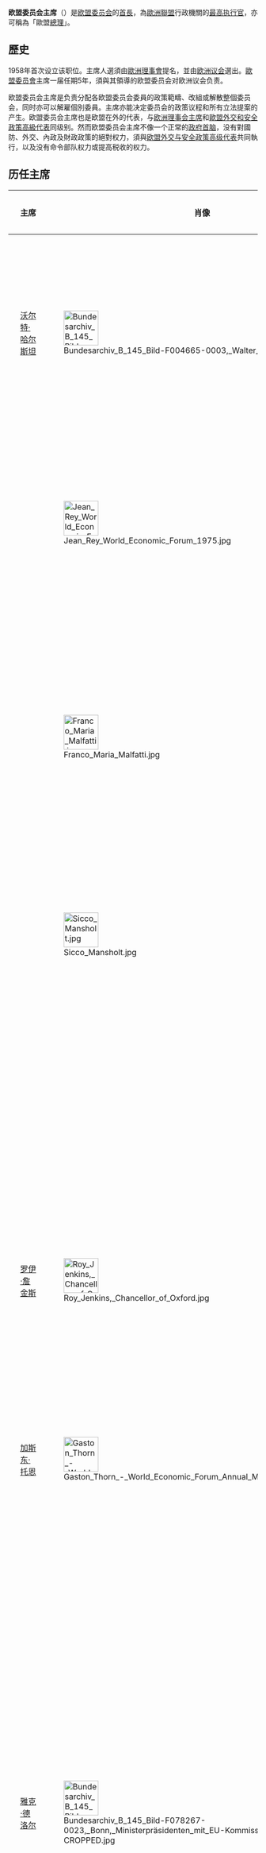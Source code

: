 {{noteTA
|G1 = EU
|G2 = 地名
|G3 = PoliticiansUK
}}
{{Infobox Political post
|post                    = 主席
|body                    = 欧盟委员会
| insignia = European Commission.svg
| insigniasize = 
| insigniacaption = 欧盟委员会标志
|flag                    = Flag of Europe.svg
|flagsize                = 100px
|flagcaption             = [[欧洲旗|欧洲旗]]
|image                   = File:Official Portrait of Ursula von der Leyen.jpg
|incumbent               = [[烏爾蘇拉·馮德萊恩|烏爾蘇拉·馮德萊恩]]
|incumbentsince          = 2019年12月1日
|member_of               = [[欧盟委员会|欧盟委员会]]<br />[[European_Council|歐洲理事會]]（無投票權）
|seat                    = [[比利时|比利时]][[布鲁塞尔|布鲁塞尔]][[貝爾萊蒙大廈|貝爾萊蒙大廈]]
|nominator               = [[European_Council|欧洲理事会]]
|appointer               = [[欧洲议会|欧洲议会]]
|termlength              = 5年（无任期限制）
|constituting_instrument = [[欧洲联盟基本条约|欧洲联盟基本条约]]
|formation               = 1958年1月1日
|inaugural               = 沃尔特·哈尔斯坦
|deputy                  = {{link-en|欧盟委员会副主席|Vice-President of the European Commission|欧盟委员会第一副主席}}
|salary                  = €306,655（每年）
|website                 = [http://ec.europa.eu/commission_2010-2014/president/index_en.htm ec.europa.eu/president]
}}

'''欧盟委员会主席'''（{{lang-en|President of the European Commission}}）是[[欧盟委员会|欧盟委员会]]的[[首長|首長]]，為[[歐洲聯盟|歐洲聯盟]]行政機關的[[政府首腦|最高执行官]]，亦可稱為「歐盟[[總理|總理]]」。

== 歷史 ==
1958年首次设立该职位。主席人選須由[[歐盟高峰會|歐洲理事會]]提名，並由[[欧洲议会|欧洲议会]]選出。[[欧洲联盟委员会|歐盟委员會]]主席一届任期5年，須與其領導的欧盟委员会对欧洲议会负责。

欧盟委员会主席是负责分配各欧盟委员会委員的政策範疇、改組或解散整個委员会，同时亦可以解雇個別委員。主席亦能决定委员会的政策议程和所有立法提案的产生。欧盟委员会主席也是欧盟在外的代表，与[[欧洲理事会主席|欧洲理事会主席]]和[[歐盟外交和安全政策高級代表|歐盟外交和安全政策高級代表]]同级别。然而欧盟委员会主席不像一个正常的[[政府首脑|政府首脑]]，没有對國防、外交、內政及財政政策的絕對权力，須與[[欧盟外交与安全政策高级代表|欧盟外交与安全政策高级代表]]共同執行，以及没有命令部队权力或提高税收的权力。

== 历任主席 ==
{| class="wikitable sortable"  style="background:white; width:100%;"
!class="unsortable" width=5px|
!width=140px|主席<br />
!class="unsortable" width=70px|肖像
!width=120px|前职
!width=120px|政党<br />
!width=120px|任期<br />
!class="unsortable"|备注
|-
|width=5px style="background-color: {{Party_meta/color/European_People's_Party}}" |
|<span style="display:none">哈尔斯坦</span>[[沃尔特·哈尔斯坦|沃尔特·哈尔斯坦]]<br /><small>''{{link-en|霍爾斯坦委員會|Hallstein Commission}}''</small>
|[[File:Bundesarchiv_B_145_Bild-F004665-0003,_Walter_Hallstein.jpg|70px]]
|{{flag|West Germany}}<br /><small>''[[德國聯邦財政部|财政部长]]''</small>
|[[欧洲人民党|欧洲人民党]]<br /><small>''国家：[[德国基督教民主联盟|德国基督教民主联盟]]''</small>
|{{dts|format=dmy|1958|1|1}} – {{dts|format=dmy|1967|6|30}}
|建立了共同农业政策，和解决没有主席的危机，出现卢森堡妥协。
|-
|width=5px style="background-color: {{Party_meta/color/European_Liberal_Democrat_and_Reform_Party}}" |
|<span style="display:none">雷伊</span>{{link-en|尚·雷伊|Jean Rey}}<br /><small>''{{link-en|雷伊委員會|Rey Commission}}''</small>
|[[File:Jean_Rey_World_Economic_Forum_1975.jpg|70px]]
|{{flag|Belgium}}<br /><small>''财政部长''</small>
|[[歐洲自由民主改革黨|歐洲自由民主改革黨]]<br /><small>''国家：[[法语革新自由党|法语革新自由党]]''</small>
|{{dts|format=dmy|1967|7|2}} – {{dts|format=dmy|1970|7|1}}
|开始执行欧洲政治合作计划和欧洲经济和货币联盟。
|-
|width=5px style="background-color: {{Party_meta/color/European_People's_Party}}" |
|<span style="display:none">马尔法蒂</span>{{link-en|佛朗哥·玛利亚·马尔法蒂|Franco Maria Malfatti}}<br /><small>''{{link-en|馬爾法蒂委員會|Malfatti Commission}}''</small>
|[[File:Franco_Maria_Malfatti.jpg|70px]]
|{{flag|Italy}}<br /><small>''[[意大利外交部长|外交部长]]''</small>
|欧洲人民党<br /><small>''国家：[[意大利天主教民主党|意大利天主教民主党]]''</small>
|{{dts|format=dmy|1970|7|2}} – {{dts|format=dmy|1972|3|1}}
|在[[欧洲单一市场|欧洲单一市场]]方面取得了进步。丹麦、爱尔兰、挪威和英国加入欧洲共同體。
|-
| style="background-color: {{Party_meta/color/Party_of_European_Socialists}}" |
|<span style="display:none">蒙索尔特</span>{{link-en|西古·蒙索尔特|Sicco Mansholt}}<br /><small>''{{link-en|蒙索爾特委員會|Mansholt Commission}}''</small>
|[[File:Sicco_Mansholt.jpg|70px]]
|{{flag|Netherlands}}<br /><small>''[[荷蘭農業、自然及食品品質部|农业部长]]''</small>
|欧洲社会党<br /><small>''国家：[[工黨_(荷蘭)|工党]]''</small>
|{{dts|format=dmy|1972|3|22}} – {{dts|format=dmy|1973|1|5}}
|创建[[欧洲货币系统|欧洲货币系统]]和扩大欧洲共同體的成员国。
|-
|width=5px style="background-color: {{Party_meta/color/European_People's_Party}}" |
|<span style="display:none">欧托里</span>{{link-en|法蘭索瓦-沙勿略·歐托里|François-Xavier Ortoli}}<br /><small>''{{link-en|歐托里委員會|Ortoli Commission}}''</small>
|<!-- 檔案不存在 [[File:François-Xavier_Ortoli_and_Wilhelm_Haferkamp.jpg|70px]] ，可從英文維基百科取得 -->
|{{flag|France}}<br /><small>''[[法国财政部长|财政部长]]''</small>
|欧洲人民党<br /><small>''国家：[[保卫共和联盟|保卫共和联盟]]''</small>
|{{dts|format=dmy|1973|1|6}} – {{dts|format=dmy|1977|1|5}}
|扩大[[1973年石油危机|1973年石油危机]]的管理，处理[[土耳其入侵塞浦路斯|土耳其入侵塞浦路斯]]。
|-
|style="background-color: {{Party_meta/color/Party_of_European_Socialists}}" |
|<span style="display:none">詹金斯</span>[[罗伊·詹金斯|罗伊·詹金斯]]<br /><small>''{{link-en|詹金斯委員會 (歐盟)|Jenkins Commission (EU)|詹金斯委員會}}''</small>
|[[File:Roy_Jenkins,_Chancellor_of_Oxford.jpg|70px]]
|{{flag|United Kingdom}}<br /><small>''[[内政大臣|内政大臣]]''</small>
|欧洲社会党<br /><small>''国家：[[工党_(英国)|工党]]''</small>
|{{dts|format=dmy|1977|1|6}} – {{dts|format=dmy|1981|1|19}}
|创建欧洲经济货币联盟，第一个出席[[G8|G8]]的歐洲共同體委员会主席。
|-
|style="background-color: {{Party_meta/color/European_Liberal_Democrat_and_Reform_Party}}" |
|<span style="display:none">托恩</span>[[加斯东·托恩|加斯东·托恩]]<br /><small>''{{link-en|托恩委員會|Thorn Commission}}''</small>
|[[File:Gaston_Thorn_-_World_Economic_Forum_Annual_Meeting_1986.jpg|70px]]
|{{flag|Luxembourg}}<br /><small>''[[卢森堡首相|卢森堡首相]]''</small>
|自由民主党<br /><small>''国家：[[卢森堡民主党|卢森堡民主党]]''</small>
|{{dts|format=dmy|1981|1|20}} – {{dts|format=dmy|1985|1|6}}
|1981年[[希臘|希臘]]加入欧洲共同體，研究[[单一欧洲法案|单一欧洲法案]]。
|-
|style="background-color: {{Party_meta/color/Party_of_European_Socialists}}" |
|<span style="display:none">德洛尔</span>[[雅克·德洛尔|雅克·德洛尔]]<br /><small>''{{link-en|德洛爾委員會|Delors Commission}}''</small>
|[[File:Bundesarchiv_B_145_Bild-F078267-0023,_Bonn,_Ministerpräsidenten_mit_EU-Kommissar_Delors-CROPPED.jpg|70px]]
|{{flag|France}}<br /><small>''[[法国财政部长|财政部长]]''</small>
|欧洲社会党<br /><small>''国家：[[社会党_(法国)|社会党]]''</small>
|{{dts|format=dmy|1985|1|7}} – {{dts|format=dmy|1995|1|24}}
|1986年[[葡萄牙|葡萄牙]]、[[西班牙|西班牙]]加入歐洲共同體。1990年統一[[德國|德國]]加入歐洲共同體。制定[[单一欧洲法案|单一欧洲法案]]和《[[马斯特里赫特条约|马斯特里赫特条约]]》，1993年歐洲共同體改組為歐洲聯盟。1995年[[瑞典|瑞典]]、[[芬蘭|芬蘭]]、[[奧地利|奧地利]]加入欧盟。
|-
|width=5px style="background-color: {{Party_meta/color/European_People's_Party}}" |
|<span style="display:none">桑特</span>[[雅克·桑特|雅克·桑特]]<br /><small>''{{link-en|桑特委員會|Santer Commission}}''</small>
|[[File:Jacques_Santer.jpg|70px]]
|{{flag|Luxembourg}}<br /><small>''[[卢森堡首相|卢森堡首相]]（1984-1995）''</small>
|[[欧洲人民党|欧洲人民党]]<br /><small>''国家：基督教社会党''</small>
|{{dts|format=dmy|1995|1|25}} – {{dts|format=dmy|1999|3|15}}<br />{{NoteTag|Santer resigned before his mandate expired. His commission served in caretaker capacity under Marín till September. Replaced by Prodi who competed Santer's mandate to 22 January 2000 when they were reappointed on their own mandate.|name="Santer Marin"}}
|《[[阿姆斯特丹条约|阿姆斯特丹条约]]》、《[[尼斯条约|尼斯条约]]》和2002年发行[[欧元|欧元]]。
|-
|style="background-color: {{Party_meta/color/Party_of_European_Socialists}}" |
|<span style="display:none">马林</span>''[[曼努埃尔·马林|曼努埃尔·马林]]''（临时）{{NoteTag|name="Santer Marin"}}<br /><small>''{{link-fr|馬林委員會|Commission Marín}}''</small>
|[[File:Manuel_Marin.jpg|70px]]
|{{flag|Spain}}<br /><small>''欧洲部长''</small>
|欧洲社会党<br /><small>''国家：[[西班牙工人社会党|西班牙工人社会党]]''</small>
|{{dts|format=dmy|1999|3|15}} – {{dts|format=dmy|1999|9|17}}
|由于前任主席的辞职，他主要是执行前任的政策。
|-
|style="background-color: {{Party_meta/color/Party_of_European_Socialists}}" |
|<span style="display:none">普罗迪</span>[[罗马诺·普罗迪|罗马诺·普罗迪]]<br /><small>''{{link-en|普羅迪委員會|Prodi Commission}}''</small>
|[[File:Romano_Prodi_in_Nova_Gorica_(2c).jpg|70px]]
|{{flag|Italy}}<br /><small>''[[意大利总理|总理]]（1996-1998、2006-2008）''</small>
|欧洲社会党<br /><small>''国家：[[民主黨_(意大利)|民主黨]]''</small>
|{{dts|format=dmy|1999|9|17}} – {{dts|format=dmy|2004|11|22}}<br />{{NoteTag|Term lasted till 31 October 2004, continued as caretaker till 22 November 2004 due to delay in appointment of Barroso Commission.}}
|监督《[[尼斯条约|尼斯条约]]》的签署和[[欧盟宪法條約|欧盟宪法條約]]。
|-
|width=5px style="background-color: {{Party_meta/color/European_People's_Party}}" |
|<span style="display:none">巴罗佐</span>[[若泽·曼努埃尔·巴罗佐|若泽·曼努埃尔·巴罗佐]]<br /><small>''[[巴羅佐委員會|巴羅佐委員會]]''</small>
|[[File:José_Manuel_Barroso_MEDEF_2.jpg|70px]]
|{{flag|Portugal}}<br /><small>''[[葡萄牙总理|总理]]（2002-2004）''</small>
|欧洲人民党<br /><small>''国家：葡萄牙/[[社會民主黨_(葡萄牙)|社会民主党]]''</small>
|{{dts|format=dmy|2004|11|22}} – {{dts|format=dmy|2014|10|31}}
|[[里斯本条约|里斯本条约]]生效，2004年[[匈牙利|匈牙利]]、[[波蘭|波蘭]]、[[捷克共和國|捷克共和國]]、[[斯洛伐克|斯洛伐克]]、[[斯洛文尼亞|斯洛文尼亞]]、[[愛沙尼亞|愛沙尼亞]]、[[拉脫維亞|拉脫維亞]]、[[立陶宛|立陶宛]]、[[馬爾他|馬爾他]]、[[塞浦路斯共和國|塞浦路斯共和國]]加入欧盟。2007年[[羅馬尼亞|羅馬尼亞]]、[[保加利亞|保加利亞]]加入欧盟。2013年[[克羅地亞|克羅地亞]]加入歐盟。
|-
|width=5px style="background-color: {{Party_meta/color/European_People's_Party}}" |
|<span style="display:none">容克</span>[[让-克洛德·容克|让-克洛德·容克]]<br /><small>''[[容克委員會|容克委員會]]''</small>
|[[File:Ioannes_Claudius_Juncker_die_7_Martis_2014.jpg|70px]]
|{{flag|卢森堡}}<br /><small>''[[卢森堡首相|首相]]（1995-2013）''</small>
|欧洲人民党<br /><small>''国家：[[基督教社会人民党|基督教社会人民党]]''</small>
|{{dts|format=dmy|2014|11|1}} – {{dts|format=dmy|2019|11|30}}
|2016年[[英國去留歐盟公投|英國公投退出歐盟]]。2017年起進行英國脫歐談判。
|-
|width=5px style="background-color: {{Party_meta/color/European_People's_Party}}" |
|<span style="display:none">冯德莱恩</span>[[乌尔苏拉·冯德莱恩|乌尔苏拉·冯德莱恩]]<br /><small>''[[冯德莱恩委员会|冯德莱恩委员会]]''</small>
|[[File:Ursula_von_der_Leyen_presents_her_vision_to_MEPs_2_(portrait_crop).jpg|70px]]
|{{flag|德國}}<br /><small>''[[德國聯邦國防部|德國國防部长]]（2013-2019）''</small>
|欧洲人民党<br /><small>''国家：[[德國基督教民主聯盟|德國基督教民主聯盟]]''</small>
|{{dts|format=dmy|2019|12|1}} – 
|
|}

== 注释 ==
{{NoteFoot}}

== 参考文献 ==
{{Reflist}}

== 外部链接 ==
*[http://ec.europa.eu/commission_2010-2014/president/index_en.htm Commission President] {{Wayback|url=http://ec.europa.eu/commission_2010-2014/president/index_en.htm |date=20130624134253 }} (official website)
*[https://archive.is/20130106150013/www.terra.es/personal2/monolith/eu.htm Terms of office]
*[http://www.cvce.eu/obj/organisation_of_the_european_commission-en-20815dc5-fe28-4edf-84d1-4d1fd75cdeaa.html Organisation of the European Commission] {{Wayback|url=http://www.cvce.eu/obj/organisation_of_the_european_commission-en-20815dc5-fe28-4edf-84d1-4d1fd75cdeaa.html |date=20130921053555 }} [[Centre_virtuel_de_la_connaissance_sur_l'Europe|CVCE]] (Previously : European Navigator)

{{-}}
{{欧洲理事会}}

{{Authority control}}

{{DEFAULTSORT:Ou欧}}
[[Category:欧盟委员会主席|]]
[[Category:国际组织主席|Category:国际组织主席]]
[[Category:欧盟人物|Category:欧盟人物]]
[[Category:政府首脑|EU]]